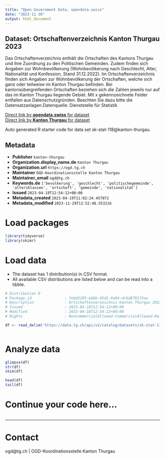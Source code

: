 ```yaml
---
title: "Open Government Data, opendata.swiss"
date: "2023-11-30"
output: html_document
---
```


## Dataset: Ortschaftenverzeichnis Kanton Thurgau 2023

Das Ortschaftenverzeichnis enthält die Ortschaften des Kantons Thurgau und ihre Zuordnung zu den Politischen Gemeinden. Zudem finden sich Angaben zur Wohnbevölkerung (Wohnbevölkerung nach Geschlecht, Alter, Nationalität und Konfession, Stand 31.12.2022).
Im Ortschaftenverzeichnis finden sich Angaben zur Wohnbevölkerung der Ortschaften, welche sich ganz oder teilweise im Kanton Thurgau befinden. Bei kantonsübergreifenden Ortschaften beziehen sich die Zahlen jeweils nur auf das im Kanton Thurgau liegende Gebiet.
Mit x gekennzeichnete Felder entfallen aus Datenschutzgründen. Beachten Sie dazu bitte die Datensatzanlagen.Datenquelle: Dienststelle für Statistik

[Direct link by **opendata.swiss** for dataset](https://opendata.swiss/de/dataset/ortschaftenverzeichnis-kanton-thurgau-2023)<br>
[Direct link by **Kanton Thurgau** for dataset](https://data.tg.ch/explore/dataset/sk-stat-118/)

Auto generated R starter code for data set sk-stat-118@kanton-thurgau.

## Metadata

- **Publisher** `kanton-thurgau`
- **Organization.display_name.de** `Kanton Thurgau`
- **Organization.url** `https://ogd.tg.ch`
- **Maintainer** `OGD-Koordinationsstelle Kanton Thurgau`
- **Maintainer_email** `ogd@tg.ch`
- **Keywords.de** `['bevolkerung', 'geschlecht', 'politischegemeinde', 'altersklassen', 'ortschaft', 'gemeinde', 'nationalitat']`
- **Issued** `2023-04-18T12:54:12+00:00`
- **Metadata_created** `2023-04-19T11:02:24.457872`
- **Metadata_modified** `2023-11-29T12:52:48.553216`


# Load packages

```r

library(tidyverse)
library(skimr)

```

# Load data

-   The dataset has 1 distribution(s) in CSV format.
-   All available CSV distributions are listed below and can be read into a tibble.

```r

# Distribution 0
# Package_id               : 7ebd3195-e66b-45d2-9a84-dcbd8791f3ae
# Description              : Ortschaftenverzeichnis Kanton Thurgau 2023 (csv)
# Issued                   : 2023-04-18T12:54:12+00:00
# Modified                 : 2023-04-18T12:54:12+00:00
# Rights                   : NonCommercialAllowed-CommercialAllowed-ReferenceRequired

df <- read_delim('https://data.tg.ch/api/v2/catalog/datasets/sk-stat-118/exports/csv')



```

# Analyze data

```r

glimpse(df)
str(df)
skim(df)

head(df)
tail(df)

```

# Continue your code here...

```r

```

------------------------------------------------------------------------

# Contact

ogd@tg.ch | OGD-Koordinationsstelle Kanton Thurgau
